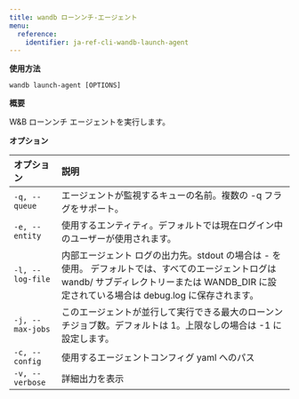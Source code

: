 ---
title: wandb ローンンチ-エージェント
menu:
  reference:
    identifier: ja-ref-cli-wandb-launch-agent
---

**使用方法**

`wandb launch-agent [OPTIONS]`

**概要**

W&B ローンンチ エージェントを実行します。

**オプション**

| **オプション** | **説明** |
| :--- | :--- |
| `-q, --queue` | エージェントが監視するキューの名前。複数の -q フラグをサポート。 |
| `-e, --entity` | 使用するエンティティ。デフォルトでは現在ログイン中のユーザーが使用されます。 |
| `-l, --log-file` | 内部エージェント ログの出力先。stdout の場合は - を使用。 デフォルトでは、すべてのエージェントログは wandb/ サブディレクトリーまたは WANDB_DIR に設定されている場合は debug.log に保存されます。 |
| `-j, --max-jobs` | このエージェントが並行して実行できる最大のローンンチジョブ数。デフォルトは 1。上限なしの場合は -1 に設定します。 |
| `-c, --config` | 使用するエージェントコンフィグ yaml へのパス |
| `-v, --verbose` | 詳細出力を表示 |
